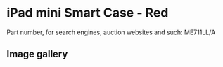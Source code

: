 
# iPad mini Smart Case - Red

Part number, for search engines, auction websites and such: ME711LL/A

## Image gallery

<div style={{ width: '100%', maxWidth: '768px' }}>
<GalleryComponent
    images={[
      {
        original: "/everysource/ME711.webp",
        thumbnail: "/everypreview/ME711.webp",
      },
      {
        original: "/everysource/ME711_AV1_SILVER.webp",
        thumbnail: "/everypreview/ME711_AV1_SILVER.webp",
      },
      {
        original: "/everysource/ME711_AV1_SPACE_GRAY.webp",
        thumbnail: "/everypreview/ME711_AV1_SPACE_GRAY.webp",
      },
      {
        original: "/everysource/ME711_AV3.webp",
        thumbnail: "/everypreview/ME711_AV3.webp",
      },
      {
        original: "/everysource/ME711_AV4.webp",
        thumbnail: "/everypreview/ME711_AV4.webp",
      },
      {
        original: "/everysource/ME711_AV5.webp",
        thumbnail: "/everypreview/ME711_AV5.webp",
      },
      {
        original: "/everysource/ME711_AV6.webp",
        thumbnail: "/everypreview/ME711_AV6.webp",
      }
    ]}
  />
</div>